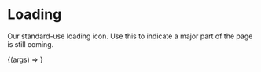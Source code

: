
<Meta title="Brand/Atoms/Loading" component={Loading} />

# Loading

<StoryStatus status="stable" />

Our standard-use loading icon. Use this to indicate a major part of the page is
still coming.

<Canvas withSource="open">
  <Story name="Loading">{(args) => <Loading />}</Story>
</Canvas>

<Props story="Loading" of={Loading} />
